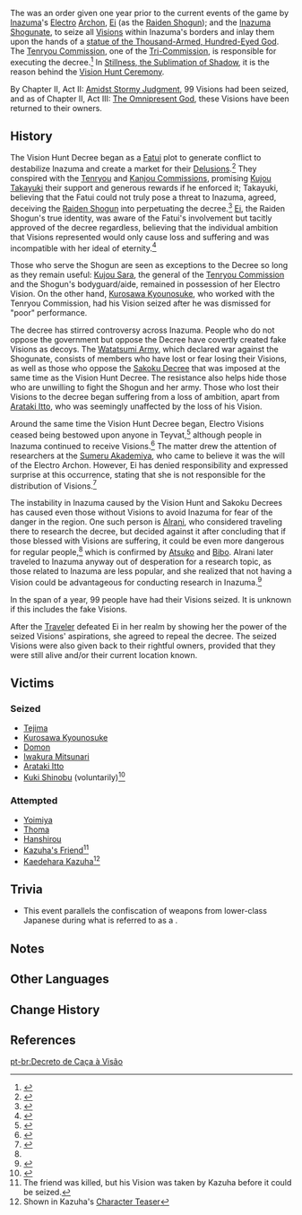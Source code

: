 {{Terminology Infobox
|image        = Vision Hunt Decree.jpeg
|type         = Lore
|region       = Inazuma
}}
{{Quote|It seems that nobody has obtained an Electro Vision for a whole year now. [...] I've also heard it said that Inazuma's Electro Archon has proclaimed a "Vision Hunt Decree," which has aimed to confiscate the majority of all Visions from Vision wielders throughout Inazuma. Those who disobey and withhold their Visions will be punished severely...|[[Alrani]]}}

The {{Lang|'''Vision Hunt Decree'''|ja=目狩り令|ja_rm=Megari-rei}} was an order given one year prior to the current events of the game by [[Inazuma]]'s [[Electro]] [[Archon]], [[Ei]] (as the [[Raiden Shogun]]); and the [[Inazuma Shogunate]], to seize all [[Vision]]s within Inazuma's borders and inlay them upon the hands of a [[Statue of the Omnipresent God|statue of the Thousand-Armed, Hundred-Eyed God]]. The [[Tenryou Commission]], one of the [[Tri-Commission]], is responsible for executing the decree.<ref name="A Path Through the Storm ">{{Ref/Quest|A Path Through the Storm}}</ref> In [[Stillness, the Sublimation of Shadow]], it is the reason behind the [[Vision Hunt Ceremony]].

By Chapter II, Act II: [[Amidst Stormy Judgment]], 99 Visions had been seized, and as of Chapter II, Act III: [[The Omnipresent God]], these Visions have been returned to their owners.

==History==
The Vision Hunt Decree began as a [[Fatui]] plot to generate conflict to destabilize Inazuma and create a market for their [[Delusion]]s.<ref>{{Ref/Quest|Delusion (Quest)}}</ref> They conspired with the [[Tenryou Commission|Tenryou]] and [[Kanjou Commission]]s, promising [[Kujou Takayuki]] their support and generous rewards if he enforced it; Takayuki, believing that the Fatui could not truly pose a threat to Inazuma, agreed, deceiving the [[Raiden Shogun]] into perpetuating the decree.<ref>{{Ref/Quest|Blind Loyalty, Reckless Courage}}</ref> [[Ei]], the Raiden Shogun's true identity, was aware of the Fatui's involvement but tacitly approved of the decree regardless, believing that the individual ambition that Visions represented would only cause loss and suffering and was incompatible with her ideal of eternity.<ref>{{Ref/Quest|The Omnipresent God}}</ref>

Those who serve the Shogun are seen as exceptions to the Decree so long as they remain useful: [[Kujou Sara]], the general of the [[Tenryou Commission]] and the Shogun's bodyguard/aide, remained in possession of her Electro Vision. On the other hand, [[Kurosawa Kyounosuke]], who worked with the Tenryou Commission, had his Vision seized after he was dismissed for "poor" performance.

The decree has stirred controversy across Inazuma. People who do not oppose the government but oppose the Decree have covertly created fake Visions as decoys. The [[Watatsumi Army]], which declared war against the Shogunate, consists of members who have lost or fear losing their Visions, as well as those who oppose the [[Sakoku Decree]] that was imposed at the same time as the Vision Hunt Decree. The resistance also helps hide those who are unwilling to fight the Shogun and her army. Those who lost their Visions to the decree began suffering from a loss of ambition, apart from [[Arataki Itto]], who was seemingly unaffected by the loss of his Vision.

Around the same time the Vision Hunt Decree began, Electro Visions ceased being bestowed upon anyone in Teyvat,<ref name="endless research">{{Ref/Quest|Endless Research}}</ref> although people in Inazuma continued to receive Visions.<ref>{{Ref/Quest|A Flower Blooms in a Prison}}</ref> The matter drew the attention of researchers at the [[Sumeru Akademiya]], who came to believe it was the will of the Electro Archon. However, Ei has denied responsibility and expressed surprise at this occurrence, stating that she is not responsible for the distribution of Visions.<ref>{{Ref/VO|Raiden Shogun|About the Vision}}</ref>

The instability in Inazuma caused by the Vision Hunt and Sakoku Decrees has caused even those without Visions to avoid Inazuma for fear of the danger in the region. One such person is [[Alrani]], who considered traveling there to research the decree, but decided against it after concluding that if those blessed with Visions are suffering, it could be even more dangerous for regular people,<ref name="endless research" /> which is confirmed by [[Atsuko]] and [[Bibo]]. Alrani later traveled to Inazuma anyway out of desperation for a research topic, as those related to Inazuma are less popular, and she realized that not having a Vision could be advantageous for conducting research in Inazuma.<ref>{{Ref/Quest|In Another Land}}</ref>

In the span of a year, 99 people have had their Visions seized. It is unknown if this includes the fake Visions.

After the [[Traveler]] defeated Ei in her realm by showing her the power of the seized Visions' aspirations, she agreed to repeal the decree. The seized Visions were also given back to their rightful owners, provided that they were still alive and/or their current location known.

==Victims==
===Seized===
*[[Tejima]]
*[[Kurosawa Kyounosuke]]
*[[Domon]]
*[[Iwakura Mitsunari]]
*[[Arataki Itto]]
*[[Kuki Shinobu]] (voluntarily)<ref>{{Ref/CS|Kuki Shinobu|Vision}}</ref>

===Attempted===
*[[Yoimiya]]
*[[Thoma]]
*[[Hanshirou]]
*[[Kazuha's Friend]]<ref group="Note">The friend was killed, but his Vision was taken by Kazuha before it could be seized.</ref>
*[[Kaedehara Kazuha]]<ref group="Note">Shown in Kazuha's [https://youtu.be/ST5v7-C3iDk Character Teaser]</ref>

==Trivia==
* This event parallels the confiscation of weapons from lower-class Japanese during what is referred to as a {{Lang|"{{w|Sword hunt}}"|ja=刀狩|ja_rm=katanagari}}.

==Notes==
{{Reflist|note=1}}

==Other Languages==
{{Other Languages
|en      = Vision Hunt Decree
|zhs     = 眼狩令
|zhs_rm  = Yǎnshòu-lìng
|zht     = 眼狩令
|zht_rm  = Yǎnshòu-lìng
|zh_tl   = [[Vision]] Hunt Decree
|ja      = {{Rubi|目|め|狩|が|り}}{{Rubi|令|れい}}
|ja_rm   = Megari-rei<ref>{{Ref/Quest|Confessions of an Outlander|note=Japanese Voice-Overs}}</ref>
|ja_tl   = Vision Hunt Decree
|ko      = 안수령(眼狩令)
|ko_rm   = Ansu-ryeong
|ko_tl   = Eye Hunt Decree
|es      = Decreto de captura de Visiones
|es_tl   = 
|fr      = Décret de saisie
|fr_tl   = Decree of Seizure
|ru      = Охота на Глаза Бога
|ru_tl   = 
|th      = คำสั่งล่าวิชั่น
|th_rm   = Kham sang la wichan
|th_tl   = 
|vi      = {{tt|Truy|追}} Lùng Vision
|vi_tl   = 
|de      = Augenhatz-Dekret
|de_tl   = Eye Hunt Decree
|id      = Dekrit Perburuan Vision
|id_tl   = Vision Hunt Decree
|pt      = Decreto de Caça à Visão
|pt_tl   = 
}}

==Change History==
{{Change History|1.1}}

==References==
{{Reflist|2}}

[[pt-br:Decreto de Caça à Visão]]
